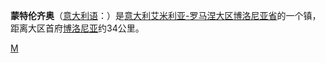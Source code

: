{{Infobox Settlement
| name = 蒙特伦齐奥<br/>Monterenzio
| image_skyline = 
| imagesize = 
| image_caption = 
| image_flag = 
| image_shield = 
| pushpin_map = Italy
| pushpin_label_position = bottom
| subdivision_type = 国家
| subdivision_name = {{ITA}}
| subdivision_type1 = [[意大利行政区划|大区]]
| subdivision_name1 = [[艾米利亚-罗马涅大区|艾米利亚-罗马涅大区]]
| subdivision_type2 = [[意大利行政区划|省]]
| subdivision_name2 =  [[博洛尼亚省|博洛尼亚省]]
| elevation_m = 235
| elevation_ft = 
| area_total_km2 = 105
| population_as_of = 2007年
| population_total = 5667
| population_density_km2 = auto
| timezone = [[CET|CET]]
| utc_offset = +1
| timezone_DST = [[CEST|CEST]]
| utc_offset_DST = +2
| website = [http://www.comune.monterenzio.bo.it www.comune.monterenzio.bo.it] 
}}
'''蒙特伦齐奥'''（[[意大利语|意大利语]]：'''{{lang|it|Monterenzio}}'''）是[[意大利|意大利]][[艾米利亚-罗马涅大区|艾米利亚-罗马涅大区]][[博洛尼亚省|博洛尼亚省]]的一个镇，距离大区首府[[博洛尼亚|博洛尼亚]]约34公里。

{{博洛尼亞省市鎮}}
{{Authority control}}
{{Italy-geo-stub}}

[[Category:博洛尼亚广域市市镇|M]]